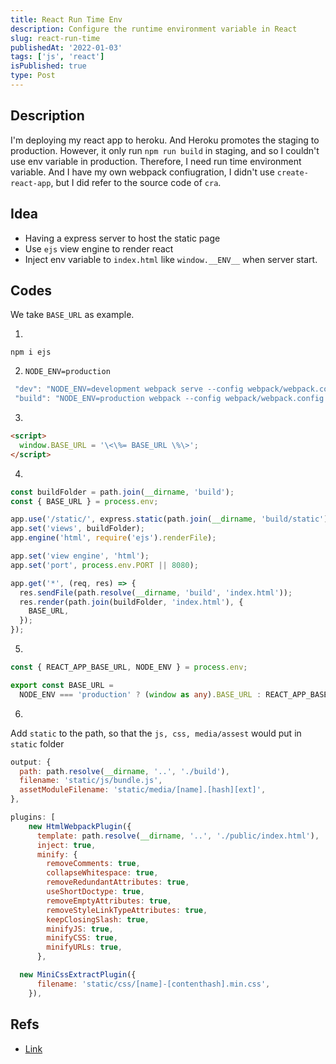 ```yaml
---
title: React Run Time Env
description: Configure the runtime environment variable in React
slug: react-run-time
publishedAt: '2022-01-03'
tags: ['js', 'react']
isPublished: true
type: Post
---
```


## Description

I'm deploying my react app to heroku. And Heroku promotes the staging to production. However,
it only run `npm run build` in staging, and so I couldn't use env variable in production.
Therefore, I need run time environment variable.
And I have my own webpack confiugration, I didn't use `create-react-app`, but I did refer to the source code
of `cra`.

## Idea

- Having a express server to host the static page
- Use `ejs` view engine to render react
- Inject env variable to `index.html` like `window.__ENV__` when server start.

## Codes

We take `BASE_URL` as example.

1.

`npm i ejs`

2. `NODE_ENV=production`

```js fileName=package.json
 "dev": "NODE_ENV=development webpack serve --config webpack/webpack.config.js --env env=dev",
 "build": "NODE_ENV=production webpack --config webpack/webpack.config.js --env env=prod",
```

3.

```html fileName=index.html showLineNumbers
<script>
  window.BASE_URL = '\<\%= BASE_URL \%\>';
</script>
```

4.

```js fileName=server.js showLineNumbers
const buildFolder = path.join(__dirname, 'build');
const { BASE_URL } = process.env;

app.use('/static/', express.static(path.join(__dirname, 'build/static')));
app.set('views', buildFolder);
app.engine('html', require('ejs').renderFile);

app.set('view engine', 'html');
app.set('port', process.env.PORT || 8080);

app.get('*', (req, res) => {
  res.sendFile(path.resolve(__dirname, 'build', 'index.html'));
  res.render(path.join(buildFolder, 'index.html'), {
    BASE_URL,
  });
});
```

5.

```ts fileName=config.ts showLineNumbers
const { REACT_APP_BASE_URL, NODE_ENV } = process.env;

export const BASE_URL =
  NODE_ENV === 'production' ? (window as any).BASE_URL : REACT_APP_BASE_URL;
```

6.

Add `static` to the path, so that the `js, css, media/assest` would put in `static` folder

```js fileName=webpack.common.js showLineNumbers
output: {
  path: path.resolve(__dirname, '..', './build'),
  filename: 'static/js/bundle.js',
  assetModuleFilename: 'static/media/[name].[hash][ext]',
},

plugins: [
    new HtmlWebpackPlugin({
      template: path.resolve(__dirname, '..', './public/index.html'),
      inject: true,
      minify: {
        removeComments: true,
        collapseWhitespace: true,
        removeRedundantAttributes: true,
        useShortDoctype: true,
        removeEmptyAttributes: true,
        removeStyleLinkTypeAttributes: true,
        keepClosingSlash: true,
        minifyJS: true,
        minifyCSS: true,
        minifyURLs: true,
      },

  new MiniCssExtractPlugin({
      filename: 'static/css/[name]-[contenthash].min.css',
    }),
```

## Refs

- [Link](https://adostes.medium.com/using-environment-variables-in-a-react-application-ac3b6c307373)
